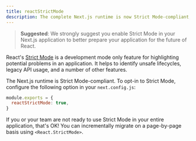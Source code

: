 ```yaml
---
title: reactStrictMode
description: The complete Next.js runtime is now Strict Mode-compliant, learn how to opt-in
---
```


> **Suggested**: We strongly suggest you enable Strict Mode in your Next.js application to better prepare your application for the future of React.

React's [Strict Mode](https://react.dev/reference/react/StrictMode) is a development mode only feature for highlighting potential problems in an application. It helps to identify unsafe lifecycles, legacy API usage, and a number of other features.

The Next.js runtime is Strict Mode-compliant. To opt-in to Strict Mode, configure the following option in your `next.config.js`:

```js filename="next.config.js"
module.exports = {
  reactStrictMode: true,
}
```

If you or your team are not ready to use Strict Mode in your entire application, that's OK! You can incrementally migrate on a page-by-page basis using `<React.StrictMode>`.
